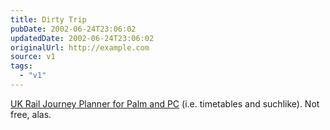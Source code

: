 ```yaml
---
title: Dirty Trip
pubDate: 2002-06-24T23:06:02
updatedDate: 2002-06-24T23:06:02
originalUrl: http://example.com
source: v1
tags:
  - "v1"
---
```


[UK Rail Journey Planner for Palm and PC][1] (i.e. timetables and suchlike). Not free, alas.

[1]: http://www.journeyplan.co.uk/sales/index.html "UK Rail Journey Planner for Palm and PC"
